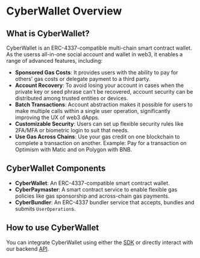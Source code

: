 # CyberWallet Overview

## What is CyberWallet?

CyberWallet is an ERC-4337-compatible multi-chain smart contract wallet. As the userss all-in-one social account and wallet in web3, it enables a range of advanced features, including:

- **Sponsored Gas Costs**: It provides users with the ability to pay for others' gas costs or delegate payment to a third party.
- **Account Recovery**: To avoid losing your account in cases when the private key or seed phrase can't be recovered, account security can be distributed among trusted entities or devices.
- **Batch Transactions**: Account abstraction makes it possible for users to make multiple calls within a single user operation, significantly improving the UX of web3 dApps.
- **Customizable Security**: Users can set up flexible security rules like 2FA/MFA or biometric login to suit that needs.
- **Use Gas Across Chains**: Use your gas credit on one blockchain to complete a transaction on another. Example: Pay for a transaction on Optimism with Matic and on Polygon with BNB.

## CyberWallet Components

- **CyberWallet**: An ERC-4337-compatible smart contract wallet.
- **CyberPaymaster**: A smart contract service to enable flexible gas policies like gas sponsorship and across-chain gas payments.
- **CyberBundler**: An ERC-4337 bundler service that accepts, bundles and submits `UserOperation`s.

## How to use CyberWallet

You can integrate CyberWallet using either the [SDK](../sdk/cyber-account.mdx) or directly interact with our backend [API](../api/overview.mdx).
